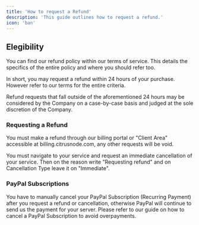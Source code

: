 ```yaml
---
title: 'How to request a Refund'
description: 'This guide outlines how to request a refund.'
icon: 'ban'
---
```


## Elegibility

You can find our refund policy within our terms of service. This details the specifics of the entire policy and where you should refer too. 

In short, you may request a refund within 24 hours of your purchase. However refer to our terms for the entire criteria. 

Refund requests that fall outside of the aforementioned 24 hours may be considered by the Company on a case-by-case basis and judged at the sole discretion of the Company.

### Requesting a Refund

You must make a refund through our billing portal or "Client Area" accessible at billing.citrusnode.com, any other requests will be void.

You must navigate to your service and request an immediate cancellation of your service. Then on the reason write "Requesting refund" and on Cancellation Type leave it on "Immediate".

### PayPal Subscriptions

<Warning>You have to manually cancel your PayPal Subscription (Recurring Payment) after you request a refund or cancellation, otherwise PayPal will continue to send us the payment for your server. Please refer to our guide on how to cancel a PayPal Subscription to avoid overpayments.</Warning>

